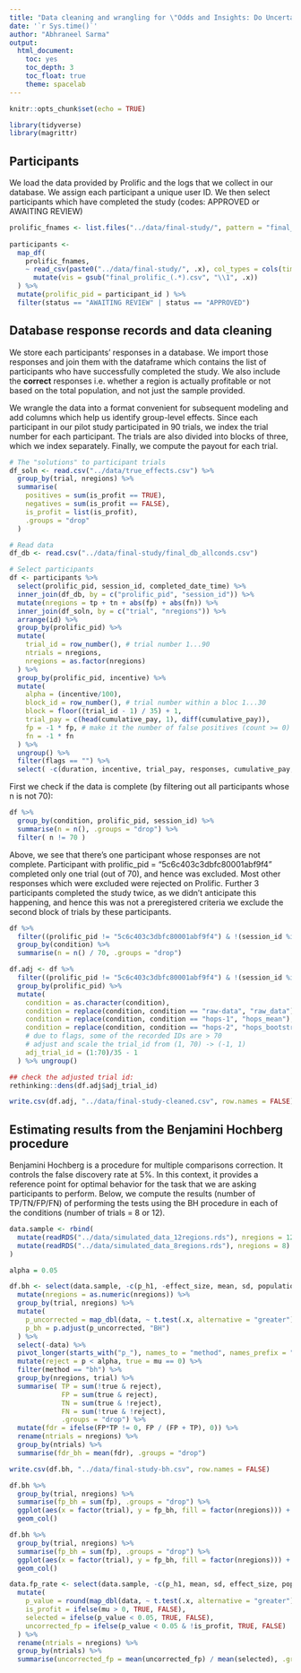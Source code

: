 ```yaml
---
title: "Data cleaning and wrangling for \"Odds and Insights: Do Uncertainty Visualisations Improve Qualityof Decisions in Visual Analysis\""
date: '`r Sys.time()`'
author: "Abhraneel Sarma"
output:
  html_document:
    toc: yes
    toc_depth: 3
    toc_float: true
    theme: spacelab
---
```


```r
knitr::opts_chunk$set(echo = TRUE)

library(tidyverse)
library(magrittr)
```

## Participants

We load the data provided by Prolific and the logs that we collect in our database. We assign each participant a unique user ID. We then select participants which have completed the study (codes: APPROVED or AWAITING REVIEW)


```r
prolific_fnames <- list.files("../data/final-study/", pattern = "final_prolific_(.+).csv")
  
participants <- 
  map_df(
    prolific_fnames,
    ~ read_csv(paste0("../data/final-study/", .x), col_types = cols(time_taken = col_character())) %>%
      mutate(vis = gsub("final_prolific_(.*).csv", "\\1", .x))
  ) %>%
  mutate(prolific_pid = participant_id ) %>%
  filter(status == "AWAITING REVIEW" | status == "APPROVED")
```


## Database response records and data cleaning

We store each participants' responses in a database. We import those responses and join them with the dataframe which contains the list of participants who have successfully completed the study. We also include the **correct** responses i.e. whether a region is actually profitable or not based on the total population, and not just the sample provided.

We wrangle the data into a format convenient for subsequent modeling and add columns which help us identify group-level effects. Since each participant in our pilot study participated in 90 trials, we index the trial number for each participant. The trials are also divided into blocks of three, which we index separately. Finally, we compute the payout for each trial.

```r
# The "solutions" to participant trials
df_soln <- read.csv("../data/true_effects.csv") %>% 
  group_by(trial, nregions) %>%
  summarise(
    positives = sum(is_profit == TRUE),
    negatives = sum(is_profit == FALSE),
    is_profit = list(is_profit),
    .groups = "drop"
  )

# Read data
df_db <- read.csv("../data/final-study/final_db_allconds.csv")

# Select participants
df <- participants %>%
  select(prolific_pid, session_id, completed_date_time) %>%
  inner_join(df_db, by = c("prolific_pid", "session_id")) %>%
  mutate(nregions = tp + tn + abs(fp) + abs(fn)) %>%
  inner_join(df_soln, by = c("trial", "nregions")) %>%
  arrange(id) %>%
  group_by(prolific_pid) %>%
  mutate(
    trial_id = row_number(), # trial number 1...90
    ntrials = nregions,
    nregions = as.factor(nregions)
  ) %>% 
  group_by(prolific_pid, incentive) %>%
  mutate(
    alpha = (incentive/100),
    block_id = row_number(), # trial number within a bloc 1...30
    block = floor((trial_id - 1) / 35) + 1,
    trial_pay = c(head(cumulative_pay, 1), diff(cumulative_pay)),
    fp = -1 * fp, # make it the number of false positives (count >= 0)
    fn = -1 * fn
  ) %>%
  ungroup() %>%
  filter(flags == "") %>%
  select( -c(duration, incentive, trial_pay, responses, cumulative_pay, flags, positives:is_profit) )
```

First we check if the data is complete (by filtering out all participants whose n is not 70):

```r
df %>%
  group_by(condition, prolific_pid, session_id) %>%
  summarise(n = n(), .groups = "drop") %>%
  filter( n != 70 )
```


Above, we see that there's one participant whose responses are not complete. Participant with prolific_pid = "5c6c403c3dbfc80001abf9f4" completed only one trial (out of 70), and hence was excluded. Most other responses which were excluded were rejected on Prolific. Further 3 participants completed the study twice, as we didn't anticipate this happening, and hence this was not a preregistered criteria we exclude the second block of trials by these participants.

```r
df %>%
  filter((prolific_pid != "5c6c403c3dbfc80001abf9f4") & !(session_id %in% c("5eb9e7d910e3631221edec6c", "5ebaf0285b160109e4db83bf", "5ebdb036e779750e69dc04e5"))) %>% 
  group_by(condition) %>%
  summarise(n = n() / 70, .groups = "drop")
```


```r
df.adj <- df %>%
  filter((prolific_pid != "5c6c403c3dbfc80001abf9f4") & !(session_id %in% c("5eb99d9a309df40bf582e7f3", "5ebb422be7d9a811a6b845c0", "5ebdb036e779750e69dc04e5"))) %>%
  group_by(prolific_pid) %>%
  mutate(
    condition = as.character(condition),
    condition = replace(condition, condition == "raw-data", "raw_data"),
    condition = replace(condition, condition == "hops-1", "hops_mean"),
    condition = replace(condition, condition == "hops-2", "hops_bootstrap"),
    # due to flags, some of the recorded IDs are > 70
    # adjust and scale the trial_id from (1, 70) -> (-1, 1)
    adj_trial_id = (1:70)/35 - 1
  ) %>% ungroup()

## check the adjusted trial id:
rethinking::dens(df.adj$adj_trial_id)
```

```r
write.csv(df.adj, "../data/final-study-cleaned.csv", row.names = FALSE)
```


## Estimating results from the Benjamini Hochberg procedure

Benjamini Hochberg is a procedure for multiple comparisons correction. It controls the false discovery rate at 5%. In this context, it provides a reference point for optimal behavior for the task that we are asking participants to perform. Below, we compute the results (number of TP/TN/FP/FN) of performing the tests using the BH procedure in each of the conditions (number of trials = 8 or 12).

```r
data.sample <- rbind(
  mutate(readRDS("../data/simulated_data_12regions.rds"), nregions = 12), 
  mutate(readRDS("../data/simulated_data_8regions.rds"), nregions = 8)
)

alpha = 0.05

df.bh <- select(data.sample, -c(p_h1, -effect_size, mean, sd, population) ) %>%
  mutate(nregions = as.numeric(nregions)) %>%
  group_by(trial, nregions) %>%
  mutate(
    p_uncorrected = map_dbl(data, ~ t.test(.x, alternative = "greater")$p.value),
    p_bh = p.adjust(p_uncorrected, "BH")
  ) %>%
  select(-data) %>%
  pivot_longer(starts_with("p_"), names_to = "method", names_prefix = "p_", values_to = "p") %>%
  mutate(reject = p < alpha, true = mu == 0) %>%
  filter(method == "bh") %>%
  group_by(nregions, trial) %>%
  summarise( TP = sum(!true & reject),
             FP = sum(true & reject),
             TN = sum(true & !reject),
             FN = sum(!true & !reject), 
             .groups = "drop") %>%
  mutate(fdr = ifelse(FP*TP != 0, FP / (FP + TP), 0)) %>%
  rename(ntrials = nregions) %>%
  group_by(ntrials) %>%
  summarise(fdr_bh = mean(fdr), .groups = "drop")

write.csv(df.bh, "../data/final-study-bh.csv", row.names = FALSE)
```

```r
df.bh %>%
  group_by(trial, nregions) %>%
  summarise(fp_bh = sum(fp), .groups = "drop") %>%
  ggplot(aes(x = factor(trial), y = fp_bh, fill = factor(nregions))) +
  geom_col()
```

```r
df.bh %>%
  group_by(trial, nregions) %>%
  summarise(fp_bh = sum(fp), .groups = "drop") %>%
  ggplot(aes(x = factor(trial), y = fp_bh, fill = factor(nregions))) +
  geom_col()
```



```r
data.fp_rate <- select(data.sample, -c(p_h1, mean, sd, effect_size, population) ) %>%
  mutate(
    p_value = round(map_dbl(data, ~ t.test(.x, alternative = "greater")$p.value), 5),
    is_profit = ifelse(mu > 0, TRUE, FALSE),
    selected = ifelse(p_value < 0.05, TRUE, FALSE),
    uncorrected_fp = ifelse(p_value < 0.05 & !is_profit, TRUE, FALSE)
  ) %>%
  rename(ntrials = nregions) %>%
  group_by(ntrials) %>%
  summarise(uncorrected_fp = mean(uncorrected_fp) / mean(selected), .groups = "drop")
```

